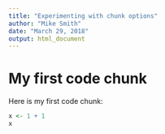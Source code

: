 ```yaml
---
title: "Experimenting with chunk options"
author: "Mike Smith"
date: "March 29, 2018"
output: html_document
---
```


# My first code chunk

Here is my first code chunk:

```r
x <- 1 + 1
x
```

